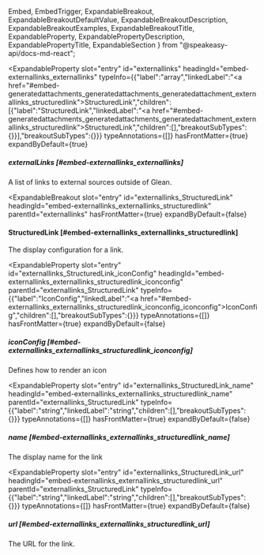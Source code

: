   Embed,
  EmbedTrigger,
  ExpandableBreakout,
  ExpandableBreakoutDefaultValue,
  ExpandableBreakoutDescription,
  ExpandableBreakoutExamples,
  ExpandableBreakoutTitle,
  ExpandableProperty,
  ExpandablePropertyDescription,
  ExpandablePropertyTitle,
  ExpandableSection
} from "@speakeasy-api/docs-md-react";

<ExpandableSection>

<ExpandableProperty
  slot="entry"
  id="externallinks"
  headingId="embed-externallinks_externallinks"
  typeInfo={{"label":"array","linkedLabel":"<a href=\"#embed-generatedattachments_generatedattachments_generatedattachment_externallinks_structuredlink\">StructuredLink</a>","children":[{"label":"StructuredLink","linkedLabel":"<a href=\"#embed-generatedattachments_generatedattachments_generatedattachment_externallinks_structuredlink\">StructuredLink</a>","children":[],"breakoutSubTypes":{}}],"breakoutSubTypes":{}}}
  typeAnnotations={[]}
  hasFrontMatter={true}
  expandByDefault={true}
>

<ExpandablePropertyTitle slot="title">

##### externalLinks [#embed-externallinks_externallinks]

</ExpandablePropertyTitle>

<ExpandablePropertyDescription slot="description">

A list of links to external sources outside of Glean.

</ExpandablePropertyDescription>

</ExpandableProperty>

<ExpandableBreakout
  slot="entry"
  id="externallinks_StructuredLink"
  headingId="embed-externallinks_externallinks_structuredlink"
  parentId="externallinks"
  hasFrontMatter={true}
  expandByDefault={false}
>

<ExpandableBreakoutTitle slot="title">

#### StructuredLink [#embed-externallinks_externallinks_structuredlink]

</ExpandableBreakoutTitle>

<ExpandableBreakoutDescription slot="description">

The display configuration for a link.

</ExpandableBreakoutDescription>

<ExpandableBreakoutExamples slot="examples">

</ExpandableBreakoutExamples>

<ExpandableBreakoutDefaultValue slot="defaultValue">

</ExpandableBreakoutDefaultValue>

</ExpandableBreakout>

<ExpandableProperty
  slot="entry"
  id="externallinks_StructuredLink_iconConfig"
  headingId="embed-externallinks_externallinks_structuredlink_iconconfig"
  parentId="externallinks_StructuredLink"
  typeInfo={{"label":"IconConfig","linkedLabel":"<a href=\"#embed-externallinks_externallinks_structuredlink_iconconfig_iconconfig\">IconConfig</a>","children":[],"breakoutSubTypes":{}}}
  typeAnnotations={[]}
  hasFrontMatter={true}
  expandByDefault={false}
>

<ExpandablePropertyTitle slot="title">

##### iconConfig [#embed-externallinks_externallinks_structuredlink_iconconfig]

</ExpandablePropertyTitle>

<ExpandablePropertyDescription slot="description">

Defines how to render an icon

</ExpandablePropertyDescription>

<Embed slot="embed">

<EmbedTrigger slot="trigger" embedTitle="iconConfig" triggerText="View iconConfig details">

<Embediconconfig />

</EmbedTrigger>

</Embed>

</ExpandableProperty>

<ExpandableProperty
  slot="entry"
  id="externallinks_StructuredLink_name"
  headingId="embed-externallinks_externallinks_structuredlink_name"
  parentId="externallinks_StructuredLink"
  typeInfo={{"label":"string","linkedLabel":"string","children":[],"breakoutSubTypes":{}}}
  typeAnnotations={[]}
  hasFrontMatter={true}
  expandByDefault={false}
>

<ExpandablePropertyTitle slot="title">

##### name [#embed-externallinks_externallinks_structuredlink_name]

</ExpandablePropertyTitle>

<ExpandablePropertyDescription slot="description">

The display name for the link

</ExpandablePropertyDescription>

</ExpandableProperty>

<ExpandableProperty
  slot="entry"
  id="externallinks_StructuredLink_url"
  headingId="embed-externallinks_externallinks_structuredlink_url"
  parentId="externallinks_StructuredLink"
  typeInfo={{"label":"string","linkedLabel":"string","children":[],"breakoutSubTypes":{}}}
  typeAnnotations={[]}
  hasFrontMatter={true}
  expandByDefault={false}
>

<ExpandablePropertyTitle slot="title">

##### url [#embed-externallinks_externallinks_structuredlink_url]

</ExpandablePropertyTitle>

<ExpandablePropertyDescription slot="description">

The URL for the link.

</ExpandablePropertyDescription>

</ExpandableProperty>

</ExpandableSection>